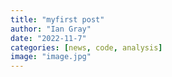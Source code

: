 ```yaml
---
title: "myfirst post"
author: "Ian Gray"
date: "2022-11-7"
categories: [news, code, analysis]
image: "image.jpg"
---
```



